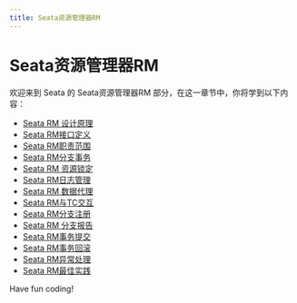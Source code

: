 ```yaml
---
title: Seata资源管理器RM
---
```


# Seata资源管理器RM

欢迎来到 Seata 的 Seata资源管理器RM 部分，在这一章节中，你将学到以下内容：

- [Seata RM 设计原理](./0-seata-rm-design-principles.mdx)
- [Seata RM接口定义](./1-seata-rm-interface-definition.mdx)
- [Seata RM职责范围](./2-seata-rm-terms-of-reference.mdx)
- [Seata RM分支事务](./3-seata-rm-branch-transaction.mdx)
- [Seata RM 资源锁定](./4-seata-rm-resource-locking.mdx)
- [Seata RM日志管理](./5-seata-rm-log-management.mdx)
- [Seata RM 数据代理](./6-seata-rm-data-proxy.mdx)
- [Seata RM与TC交互](./7-seata-rm-interacts-with-tc.mdx)
- [Seata RM分支注册](./8-seata-rm-branch-registration.mdx)
- [Seata RM 分支报告](./9-seata-rm-branch-report.mdx)
- [Seata RM事务提交](./10-seata-rm-transaction-submission.mdx)
- [Seata RM事务回滚](./11-seata-rm-transaction-rollback.mdx)
- [Seata RM异常处理](./12-seata-rm-exception-handling.mdx)
- [Seata RM最佳实践](./13-seata-rm-best-practices.mdx)

Have fun coding!